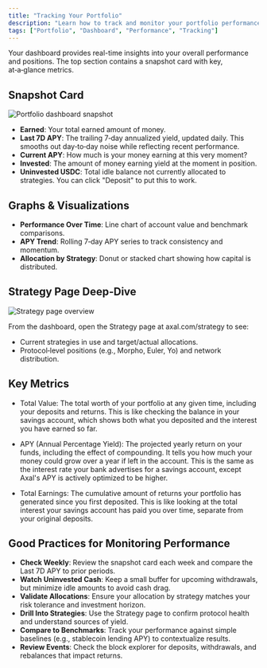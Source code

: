 ```yaml
---
title: "Tracking Your Portfolio"
description: "Learn how to track and monitor your portfolio performance"
tags: ["Portfolio", "Dashboard", "Performance", "Tracking"]
---
```


Your dashboard provides real-time insights into your overall performance and positions. The top section contains a snapshot card with key, at‑a‑glance metrics.

## Snapshot Card

![Portfolio dashboard snapshot](/track%20port/853f437b-b4f9-4a02-acf9-533b2cdb5aaa.png)

- **Earned**: Your total earned amount of money.
- **Last 7D APY**: The trailing 7‑day annualized yield, updated daily. This smooths out day‑to‑day noise while reflecting recent performance.
- **Current APY**: How much is your money earning at this very moment?
- **Invested**: The amount of money earning yield at the moment in position.
- **Uninvested USDC**: Total idle balance not currently allocated to strategies. You can click "Deposit" to put this to work.

## Graphs & Visualizations

- **Performance Over Time**: Line chart of account value and benchmark comparisons.
- **APY Trend**: Rolling 7‑day APY series to track consistency and momentum.
- **Allocation by Strategy**: Donut or stacked chart showing how capital is distributed.

## Strategy Page Deep‑Dive

![Strategy page overview](/track%20port/Screen%20Shot%202025-09-09%20at%2012.52.26%20AM.png)

From the dashboard, open the Strategy page at axal.com/strategy to see:

- Current strategies in use and target/actual allocations.
- Protocol‑level positions (e.g., Morpho, Euler, Yo) and network distribution.

## Key Metrics

- Total Value: The total worth of your portfolio at any given time, including your deposits and returns. This is like checking the balance in your savings account, which shows both what you deposited and the interest you have earned so far.

- APY (Annual Percentage Yield): The projected yearly return on your funds, including the effect of compounding. It tells you how much your money could grow over a year if left in the account. This is the same as the interest rate your bank advertises for a savings account, except Axal's APY is actively optimized to be higher.

- Total Earnings: The cumulative amount of returns your portfolio has generated since you first deposited. This is like looking at the total interest your savings account has paid you over time, separate from your original deposits.

## Good Practices for Monitoring Performance

- **Check Weekly**: Review the snapshot card each week and compare the Last 7D APY to prior periods.
- **Watch Uninvested Cash**: Keep a small buffer for upcoming withdrawals, but minimize idle amounts to avoid cash drag.
- **Validate Allocations**: Ensure your allocation by strategy matches your risk tolerance and investment horizon.
- **Drill Into Strategies**: Use the Strategy page to confirm protocol health and understand sources of yield.
- **Compare to Benchmarks**: Track your performance against simple baselines (e.g., stablecoin lending APY) to contextualize results.
- **Review Events**: Check the block explorer for deposits, withdrawals, and rebalances that impact returns.
